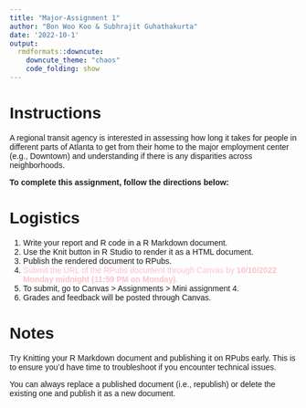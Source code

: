 ```yaml
---
title: "Major-Assignment 1"
author: "Bon Woo Koo & Subhrajit Guhathakurta"
date: '2022-10-1'
output:
  rmdformats::downcute:
    downcute_theme: "chaos"
    code_folding: show
---
```


<style type="text/css">
  body{
  font-family: Arial;
  }
</style>

# Instructions

A regional transit agency is interested in assessing how long it takes for people in different parts of Atlanta to get from their home to the major employment center (e.g., Downtown) and understanding if there is any disparities across neighborhoods. 


**To complete this assignment, follow the directions below:**



# Logistics
1. Write your report and R code in a R Markdown document. 
2. Use the Knit button in R Studio to render it as a HTML document.
3. Publish the rendered document to RPubs.
4. <font color="pink">Submit the URL of the RPubs document through Canvas by **10/10/2022 Monday midnight (11:59 PM on Monday).** </font>
5. To submit, go to Canvas > Assignments > Mini assignment 4.
6. Grades and feedback will be posted through Canvas.



    
# Notes
Try Knitting your R Markdown document and publishing it on RPubs early. This is to ensure you'd have time to troubleshoot if you encounter technical issues.

You can always replace a published document (i.e., republish) or delete the existing one and publish it as a new document. 